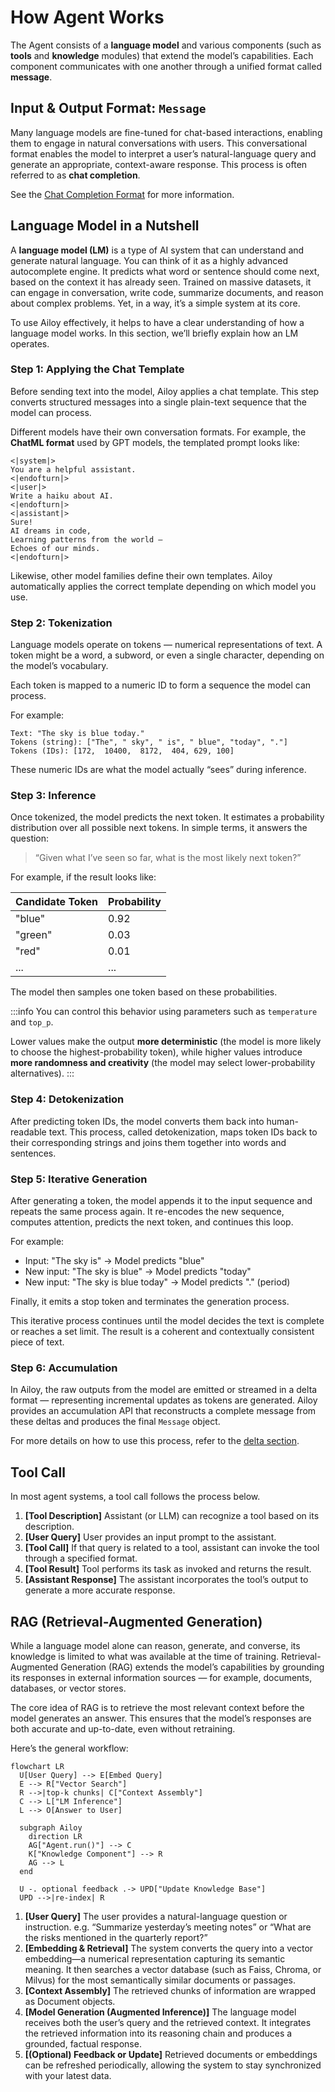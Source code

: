 
# How Agent Works

<p align="center">
  <AgentComponentsSvg style={{ width: "60%", height: "60%" }} />
</p>

The Agent consists of a **language model** and various components (such as **tools** and **knowledge** modules) that extend the model’s capabilities.
Each component communicates with one another through a unified format called **message**.

## Input & Output Format: `Message`

Many language models are fine-tuned for chat-based interactions, enabling them to engage in natural conversations with users.
This conversational format enables the model to interpret a user’s natural-language query and generate an appropriate, context-aware response.
This process is often referred to as **chat completion**.

See the [Chat Completion Format](./chat-completion-format) for more information.

## Language Model in a Nutshell

A **language model (LM)** is a type of AI system that can understand and generate natural language.
You can think of it as a highly advanced autocomplete engine.
It predicts what word or sentence should come next, based on the context it has already seen.
Trained on massive datasets, it can engage in conversation, write code, summarize documents, and reason about complex problems.
Yet, in a way, it’s a simple system at its core.

To use Ailoy effectively, it helps to have a clear understanding of how a language model works.
In this section, we’ll briefly explain how an LM operates.

<p align="center">
  <LangModelFlow style={{ width: "100%", height: "100%" }} />
</p>

### Step 1: Applying the Chat Template

Before sending text into the model, Ailoy applies a chat template.
This step converts structured messages into a single plain-text sequence that the model can process.

Different models have their own conversation formats.
For example, the **ChatML format** used by GPT models, the templated prompt looks like:

```
<|system|>
You are a helpful assistant.
<|endofturn|>
<|user|>
Write a haiku about AI.
<|endofturn|>
<|assistant|>
Sure!
AI dreams in code,
Learning patterns from the world —
Echoes of our minds.
<|endofturn|>
```

Likewise, other model families define their own templates.
Ailoy automatically applies the correct template depending on which model you use.

### Step 2: Tokenization

Language models operate on tokens — numerical representations of text.
A token might be a word, a subword, or even a single character, depending on the model’s vocabulary.

Each token is mapped to a numeric ID to form a sequence the model can process.

For example:

```
Text: "The sky is blue today."
Tokens (string): ["The", " sky", " is", " blue", "today", "."]
Tokens (IDs): [172,  10400,  8172,  404, 629, 100]
```

These numeric IDs are what the model actually “sees” during inference.

### Step 3: Inference

Once tokenized, the model predicts the next token.
It estimates a probability distribution over all possible next tokens.
In simple terms, it answers the question:

> “Given what I’ve seen so far, what is the most likely next token?”

For example, if the result looks like:

|Candidate Token|Probability|
|---|---|
|"blue"|0.92|
|"green"|0.03|
|"red"|0.01|
|...|...|

The model then samples one token based on these probabilities.

:::info
You can control this behavior using parameters such as `temperature` and `top_p`.

Lower values make the output **more deterministic** (the model is more likely to choose the highest-probability token),
while higher values introduce **more randomness and creativity** (the model may select lower-probability alternatives).
:::

### Step 4: Detokenization

After predicting token IDs, the model converts them back into human-readable text.
This process, called detokenization, maps token IDs back to their corresponding strings and joins them together into words and sentences.

### Step 5: Iterative Generation

After generating a token, the model appends it to the input sequence and repeats the same process again.
It re-encodes the new sequence, computes attention, predicts the next token, and continues this loop.

For example:

- Input: "The sky is" → Model predicts "blue"
- New input: "The sky is blue" → Model predicts "today"
- New input: "The sky is blue today" → Model predicts "." (period)

Finally, it emits a stop token and terminates the generation process.

This iterative process continues until the model decides the text is complete or reaches a set limit.
The result is a coherent and contextually consistent piece of text.

### Step 6: Accumulation

In Ailoy, the raw outputs from the model are emitted or streamed in a delta format — representing incremental updates as tokens are generated.
Ailoy provides an accumulation API that reconstructs a complete message from these deltas and produces the final `Message` object.

For more details on how to use this process, refer to the [delta section](./chat-completion-format#delta).

## Tool Call

In most agent systems, a tool call follows the process below.

<p align="center">
  <ToolStructureSvg style={{ width: "40%", height: "40%" }} />
</p>

1. **\[Tool Description\]** Assistant (or LLM) can recognize a tool based on its description.
2. **\[User Query\]** User provides an input prompt to the assistant.
3. **\[Tool Call\]** If that query is related to a tool, assistant can invoke the tool through a specified format.
4. **\[Tool Result\]** Tool performs its task as invoked and returns the result.
5. **\[Assistant Response\]** The assistant incorporates the tool’s output to generate a more accurate response.

## RAG (Retrieval-Augmented Generation)

While a language model alone can reason, generate, and converse, its knowledge is limited to what was available at the time of training.
Retrieval-Augmented Generation (RAG) extends the model’s capabilities by grounding its responses in external information sources — for example, documents, databases, or vector stores.

The core idea of RAG is to retrieve the most relevant context before the model generates an answer.
This ensures that the model’s responses are both accurate and up-to-date, even without retraining.

Here’s the general workflow:

```mermaid
flowchart LR
  U[User Query] --> E[Embed Query]
  E --> R["Vector Search"]
  R -->|top-k chunks| C["Context Assembly"]
  C --> L["LM Inference"]
  L --> O[Answer to User]

  subgraph Ailoy
    direction LR
    AG["Agent.run()"] --> C
    K["Knowledge Component"] --> R
    AG --> L
  end

  U -. optional feedback .-> UPD["Update Knowledge Base"]
  UPD -->|re-index| R
```

1. **\[User Query\]**
The user provides a natural-language question or instruction.
e.g. “Summarize yesterday’s meeting notes” or “What are the risks mentioned in the quarterly report?”
2. **\[Embedding & Retrieval\]**
The system converts the query into a vector embedding—a numerical representation capturing its semantic meaning.
It then searches a vector database (such as Faiss, Chroma, or Milvus) for the most semantically similar documents or passages.
3. **\[Context Assembly\]**
The retrieved chunks of information are wrapped as Document objects.
4. **\[Model Generation (Augmented Inference)\]**
The language model receives both the user’s query and the retrieved context.
It integrates the retrieved information into its reasoning chain and produces a grounded, factual response.
5. **\[(Optional) Feedback or Update\]**
Retrieved documents or embeddings can be refreshed periodically, allowing the system to stay synchronized with your latest data.
